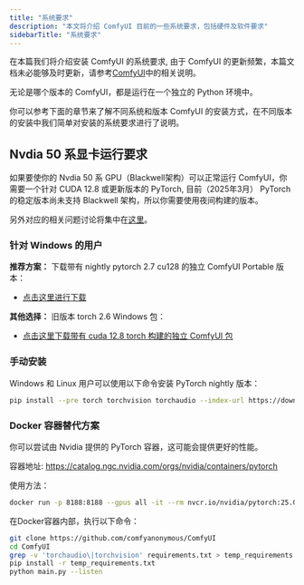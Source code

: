 ```yaml
---
title: "系统要求"
description: "本文将介绍 ComfyUI 目前的一些系统要求，包括硬件及软件要求"
sidebarTitle: "系统要求"
---
```



在本篇我们将介绍安装 ComfyUI 的系统要求, 由于 ComfyUI 的更新频繁，本篇文档未必能够及时更新，请参考[ComfyUI](https://github.com/comfyanonymous/ComfyUI)中的相关说明。

无论是哪个版本的 ComfyUI，都是运行在一个独立的 Python 环境中。

你可以参考下面的章节来了解不同系统和版本 ComfyUI 的安装方式，在不同版本的安装中我们简单对安装的系统要求进行了说明。

<InstallLink/>

## Nvdia 50 系显卡运行要求

如果要使你的 Nvdia 50 系 GPU（Blackwell架构）可以正常运行 ComfyUI，你需要一个针对 CUDA 12.8 或更新版本的 PyTorch, 目前（2025年3月） PyTorch 的稳定版本尚未支持 Blackwell 架构，所以你需要使用夜间构建的版本。

另外对应的相关问题讨论将集中在[这里](https://github.com/comfyanonymous/ComfyUI/discussions/6643)。

### 针对 Windows 的用户

**推荐方案：**
下载带有 nightly pytorch 2.7 cu128 的独立 ComfyUI Portable 版本：
- [点击这里进行下载](https://github.com/comfyanonymous/ComfyUI/releases/download/latest/ComfyUI_windows_portable_nvidia_or_cpu_nightly_pytorch.7z)

**其他选择：**
旧版本 torch 2.6 Windows 包：
- [点击这里下载带有 cuda 12.8 torch 构建的独立 ComfyUI 包](https://github.com/comfyanonymous/ComfyUI/releases/download/latest/ComfyUI_cu128_50XX.7z)

### 手动安装

Windows 和 Linux 用户可以使用以下命令安装 PyTorch nightly 版本：

```bash
pip install --pre torch torchvision torchaudio --index-url https://download.pytorch.org/whl/nightly/cu128
```

### Docker 容器替代方案

你可以尝试由 Nvidia 提供的 PyTorch 容器，这可能会提供更好的性能。

容器地址: https://catalog.ngc.nvidia.com/orgs/nvidia/containers/pytorch

使用方法：

```bash
docker run -p 8188:8188 --gpus all -it --rm nvcr.io/nvidia/pytorch:25.01-py3
```

在Docker容器内部，执行以下命令：

```bash
git clone https://github.com/comfyanonymous/ComfyUI
cd ComfyUI
grep -v 'torchaudio\|torchvision' requirements.txt > temp_requirements.txt
pip install -r temp_requirements.txt
python main.py --listen
```